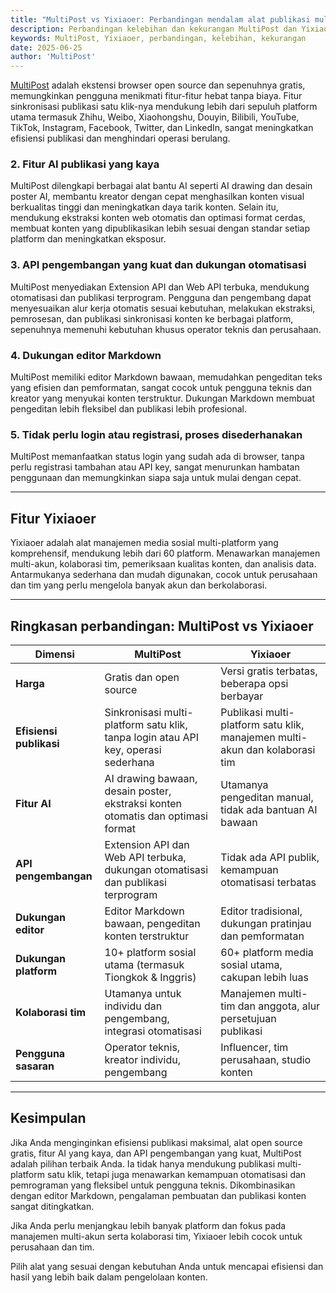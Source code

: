 ```yaml
---
title: "MultiPost vs Yixiaoer: Perbandingan mendalam alat publikasi multi-platform"
description: Perbandingan kelebihan dan kekurangan MultiPost dan Yixiaoer
keywords: MultiPost, Yixiaoer, perbandingan, kelebihan, kekurangan
date: 2025-06-25
author: 'MultiPost'
---
```


[MultiPost](https://multipost.app) adalah ekstensi browser open source dan sepenuhnya gratis, memungkinkan pengguna menikmati fitur-fitur hebat tanpa biaya. Fitur sinkronisasi publikasi satu klik-nya mendukung lebih dari sepuluh platform utama termasuk Zhihu, Weibo, Xiaohongshu, Douyin, Bilibili, YouTube, TikTok, Instagram, Facebook, Twitter, dan LinkedIn, sangat meningkatkan efisiensi publikasi dan menghindari operasi berulang.

### 2. Fitur AI publikasi yang kaya

MultiPost dilengkapi berbagai alat bantu AI seperti AI drawing dan desain poster AI, membantu kreator dengan cepat menghasilkan konten visual berkualitas tinggi dan meningkatkan daya tarik konten. Selain itu, mendukung ekstraksi konten web otomatis dan optimasi format cerdas, membuat konten yang dipublikasikan lebih sesuai dengan standar setiap platform dan meningkatkan eksposur.

### 3. API pengembangan yang kuat dan dukungan otomatisasi

MultiPost menyediakan Extension API dan Web API terbuka, mendukung otomatisasi dan publikasi terprogram. Pengguna dan pengembang dapat menyesuaikan alur kerja otomatis sesuai kebutuhan, melakukan ekstraksi, pemrosesan, dan publikasi sinkronisasi konten ke berbagai platform, sepenuhnya memenuhi kebutuhan khusus operator teknis dan perusahaan.

### 4. Dukungan editor Markdown

MultiPost memiliki editor Markdown bawaan, memudahkan pengeditan teks yang efisien dan pemformatan, sangat cocok untuk pengguna teknis dan kreator yang menyukai konten terstruktur. Dukungan Markdown membuat pengeditan lebih fleksibel dan publikasi lebih profesional.

### 5. Tidak perlu login atau registrasi, proses disederhanakan

MultiPost memanfaatkan status login yang sudah ada di browser, tanpa perlu registrasi tambahan atau API key, sangat menurunkan hambatan penggunaan dan memungkinkan siapa saja untuk mulai dengan cepat.

---

## Fitur Yixiaoer

Yixiaoer adalah alat manajemen media sosial multi-platform yang komprehensif, mendukung lebih dari 60 platform. Menawarkan manajemen multi-akun, kolaborasi tim, pemeriksaan kualitas konten, dan analisis data. Antarmukanya sederhana dan mudah digunakan, cocok untuk perusahaan dan tim yang perlu mengelola banyak akun dan berkolaborasi.

---

## Ringkasan perbandingan: MultiPost vs Yixiaoer

| Dimensi            | MultiPost                                   | Yixiaoer                                         |
|--------------------|---------------------------------------------|-------------------------------------------------|
| **Harga**          | Gratis dan open source                      | Versi gratis terbatas, beberapa opsi berbayar      |
| **Efisiensi publikasi** | Sinkronisasi multi-platform satu klik, tanpa login atau API key, operasi sederhana | Publikasi multi-platform satu klik, manajemen multi-akun dan kolaborasi tim |
| **Fitur AI**       | AI drawing bawaan, desain poster, ekstraksi konten otomatis dan optimasi format | Utamanya pengeditan manual, tidak ada bantuan AI bawaan |
| **API pengembangan** | Extension API dan Web API terbuka, dukungan otomatisasi dan publikasi terprogram | Tidak ada API publik, kemampuan otomatisasi terbatas |
| **Dukungan editor** | Editor Markdown bawaan, pengeditan konten terstruktur | Editor tradisional, dukungan pratinjau dan pemformatan |
| **Dukungan platform** | 10+ platform sosial utama (termasuk Tiongkok & Inggris) | 60+ platform media sosial utama, cakupan lebih luas   |
| **Kolaborasi tim** | Utamanya untuk individu dan pengembang, integrasi otomatisasi | Manajemen multi-tim dan anggota, alur persetujuan publikasi |
| **Pengguna sasaran** | Operator teknis, kreator individu, pengembang | Influencer, tim perusahaan, studio konten           |

---

## Kesimpulan

Jika Anda menginginkan efisiensi publikasi maksimal, alat open source gratis, fitur AI yang kaya, dan API pengembangan yang kuat, MultiPost adalah pilihan terbaik Anda. Ia tidak hanya mendukung publikasi multi-platform satu klik, tetapi juga menawarkan kemampuan otomatisasi dan pemrograman yang fleksibel untuk pengguna teknis. Dikombinasikan dengan editor Markdown, pengalaman pembuatan dan publikasi konten sangat ditingkatkan.

Jika Anda perlu menjangkau lebih banyak platform dan fokus pada manajemen multi-akun serta kolaborasi tim, Yixiaoer lebih cocok untuk perusahaan dan tim.

Pilih alat yang sesuai dengan kebutuhan Anda untuk mencapai efisiensi dan hasil yang lebih baik dalam pengelolaan konten. 